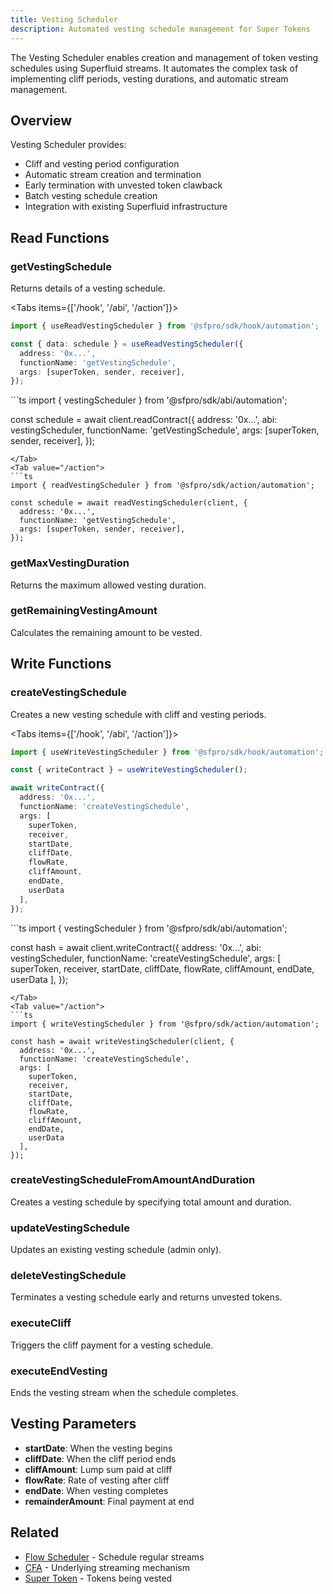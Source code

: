 ```yaml
---
title: Vesting Scheduler
description: Automated vesting schedule management for Super Tokens
---
```



The Vesting Scheduler enables creation and management of token vesting schedules using Superfluid streams. It automates the complex task of implementing cliff periods, vesting durations, and automatic stream management.

## Overview

Vesting Scheduler provides:
- Cliff and vesting period configuration
- Automatic stream creation and termination
- Early termination with unvested token clawback
- Batch vesting schedule creation
- Integration with existing Superfluid infrastructure

## Read Functions

### getVestingSchedule

Returns details of a vesting schedule.

<Tabs items={['/hook', '/abi', '/action']}>
<Tab value="/hook">
```ts
import { useReadVestingScheduler } from '@sfpro/sdk/hook/automation';

const { data: schedule } = useReadVestingScheduler({
  address: '0x...',
  functionName: 'getVestingSchedule',
  args: [superToken, sender, receiver],
});
```
</Tab>
<Tab value="/abi">
```ts
import { vestingScheduler } from '@sfpro/sdk/abi/automation';

const schedule = await client.readContract({
  address: '0x...',
  abi: vestingScheduler,
  functionName: 'getVestingSchedule',
  args: [superToken, sender, receiver],
});
```
</Tab>
<Tab value="/action">
```ts
import { readVestingScheduler } from '@sfpro/sdk/action/automation';

const schedule = await readVestingScheduler(client, {
  address: '0x...',
  functionName: 'getVestingSchedule',
  args: [superToken, sender, receiver],
});
```
</Tab>
</Tabs>

### getMaxVestingDuration

Returns the maximum allowed vesting duration.

### getRemainingVestingAmount

Calculates the remaining amount to be vested.

## Write Functions

### createVestingSchedule

Creates a new vesting schedule with cliff and vesting periods.

<Tabs items={['/hook', '/abi', '/action']}>
<Tab value="/hook">
```ts
import { useWriteVestingScheduler } from '@sfpro/sdk/hook/automation';

const { writeContract } = useWriteVestingScheduler();

await writeContract({
  address: '0x...',
  functionName: 'createVestingSchedule',
  args: [
    superToken,
    receiver,
    startDate,
    cliffDate,
    flowRate,
    cliffAmount,
    endDate,
    userData
  ],
});
```
</Tab>
<Tab value="/abi">
```ts
import { vestingScheduler } from '@sfpro/sdk/abi/automation';

const hash = await client.writeContract({
  address: '0x...',
  abi: vestingScheduler,
  functionName: 'createVestingSchedule',
  args: [
    superToken,
    receiver,
    startDate,
    cliffDate,
    flowRate,
    cliffAmount,
    endDate,
    userData
  ],
});
```
</Tab>
<Tab value="/action">
```ts
import { writeVestingScheduler } from '@sfpro/sdk/action/automation';

const hash = await writeVestingScheduler(client, {
  address: '0x...',
  functionName: 'createVestingSchedule',
  args: [
    superToken,
    receiver,
    startDate,
    cliffDate,
    flowRate,
    cliffAmount,
    endDate,
    userData
  ],
});
```
</Tab>
</Tabs>

### createVestingScheduleFromAmountAndDuration

Creates a vesting schedule by specifying total amount and duration.

### updateVestingSchedule

Updates an existing vesting schedule (admin only).

### deleteVestingSchedule

Terminates a vesting schedule early and returns unvested tokens.

### executeCliff

Triggers the cliff payment for a vesting schedule.

### executeEndVesting

Ends the vesting stream when the schedule completes.

## Vesting Parameters

- **startDate**: When the vesting begins
- **cliffDate**: When the cliff period ends
- **cliffAmount**: Lump sum paid at cliff
- **flowRate**: Rate of vesting after cliff
- **endDate**: When vesting completes
- **remainderAmount**: Final payment at end

## Related

- [Flow Scheduler](/docs/api/automation/flow-scheduler) - Schedule regular streams
- [CFA](/docs/api/core/cfa) - Underlying streaming mechanism
- [Super Token](/docs/api/main/super-token) - Tokens being vested